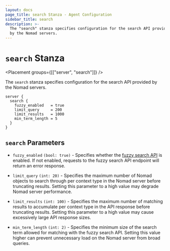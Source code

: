 ```yaml
---
layout: docs
page_title: search Stanza - Agent Configuration
sidebar_title: search
description: >-
  The "search" stanza specifies configuration for the search API provided
  by the Nomad servers.
---
```


# `search` Stanza

<Placement groups={[["server", "search"]]} />

The `search` stanza specifies configuration for the search API provided by the
Nomad servers.

```hcl
server {
  search {
    fuzzy_enabled   = true
    limit_query     = 200
    limit_results   = 1000
    min_term_length = 5
  }
}
```

## `search` Parameters

- `fuzzy_enabled` `(bool: true)` - Specifies whether the [fuzzy search API][fuzzy]
  is enabled. If not enabled, requests to the fuzzy search API endpoint will return
  an error response.

- `limit_query` `(int: 20)` - Specifies the maximum number of Nomad objects to
  search through per context type in the Nomad server before truncating results.
  Setting this parameter to a high value may degrade Nomad server performance.

- `limit_results` `(int: 100)` - Specifies the maximum number of matching results
  to accumulate per context type in the API response before truncating results.
  Setting this parameter to a high value may cause excessively large API response sizes.

- `min_term_length` `(int: 2)` - Specifies the minimum size of the search term
  allowed for matching with the fuzzy search API. Setting this value higher can
  prevent unnecessary load on the Nomad server from broad queries.

[fuzzy]: /api-docs/search#fuzzy-searching
